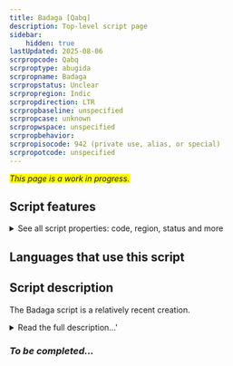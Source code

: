 ```yaml
---
title: Badaga [Qabq]
description: Top-level script page
sidebar:
    hidden: true
lastUpdated: 2025-08-06
scrpropcode: Qabq
scrproptype: abugida
scrpropname: Badaga
scrpropstatus: Unclear
scrpropregion: Indic
scrpropdirection: LTR
scrpropbaseline: unspecified
scrpropcase: unknown
scrpropwspace: unspecified
scrpropbehavior: 
scrpropisocode: 942 (private use, alias, or special)
scrpropotcode: unspecified
---
```


<span style='background-color:yellow'>_This page is a work in progress._</span>


## Script features

<details>
<summary> See all script properties: code, region, status and more</summary>
<ScriptInfo />
</details>

## Languages that use this script

<WsList script='Qabq' wsMax='5' />

## Script description

The Badaga script is a relatively recent creation.

<details><summary>Read the full description...'</summary>_Not yet available._</details>

### _To be completed..._

